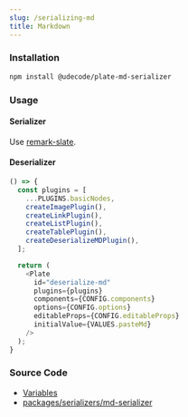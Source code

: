 ```yaml
---
slug: /serializing-md
title: Markdown
---
```


### Installation

```bash npm2yarn
npm install @udecode/plate-md-serializer
```

### Usage

#### Serializer

Use [remark-slate](https://github.com/hanford/remark-slate).

#### Deserializer

```ts live
() => {
  const plugins = [
    ...PLUGINS.basicNodes,
    createImagePlugin(),
    createLinkPlugin(),
    createListPlugin(),
    createTablePlugin(),
    createDeserializeMDPlugin(),
  ];

  return (
    <Plate
      id="deserialize-md"
      plugins={plugins}
      components={CONFIG.components}
      options={CONFIG.options}
      editableProps={CONFIG.editableProps}
      initialValue={VALUES.pasteMd}
    />
  );
}
```

### Source Code

- [Variables](https://github.com/udecode/plate/blob/main/docs/src/live/live.tsx)
- [packages/serializers/md-serializer](https://github.com/udecode/plate/tree/main/packages/serializers/md/src)
